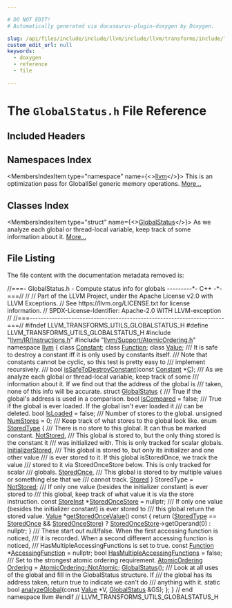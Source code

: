 ```yaml
---

# DO NOT EDIT!
# Automatically generated via docusaurus-plugin-doxygen by Doxygen.

slug: /api/files/include/include/llvm/include/llvm/transforms/include/llvm/transforms/utils/globalstatus-h
custom_edit_url: null
keywords:
  - doxygen
  - reference
  - file

---
```





# The `GlobalStatus.h` File Reference

<DoxygenPage pluginConfig={pluginConfig}>



## Included Headers

<IncludesList>
<IncludesListItem
  filePath="llvm/IR/Instructions.h"
  permalink="/docs/api/files/include/include/llvm/include/llvm/ir/instructions-h"
  isLocal="true" />
<IncludesListItem
  filePath="llvm/Support/AtomicOrdering.h"
  permalink="/docs/api/files/include/include/llvm/include/llvm/support/atomicordering-h"
  isLocal="true" />
</IncludesList>

## Namespaces Index

<MembersIndex>

<MembersIndexItem
  type="namespace"
  name={<><a href="/docs/api/namespaces/llvm">llvm</a></>}>
This is an optimization pass for GlobalISel generic memory operations. <a href="/docs/api/namespaces/llvm/#details">More...</a>
</MembersIndexItem>

</MembersIndex>

## Classes Index

<MembersIndex>

<MembersIndexItem
  type="struct"
  name={<><a href="/docs/api/structs/llvm/globalstatus">GlobalStatus</a></>}>
As we analyze each global or thread-local variable, keep track of some information about it. <a href="/docs/api/structs/llvm/globalstatus/#details">More...</a>
</MembersIndexItem>

</MembersIndex>


## File Listing

The file content with the documentation metadata removed is:

<ProgramListing>

<Link id="l00001" /><CodeLine lineNumber="1"><Highlight kind="comment">//===- GlobalStatus.h - Compute status info for globals ---------&#42;- C++ -&#42;-===//</Highlight><Highlight kind="normal"></Highlight></CodeLine>
<Link id="l00002" /><CodeLine lineNumber="2"><Highlight kind="normal"></Highlight><Highlight kind="comment">//</Highlight><Highlight kind="normal"></Highlight></CodeLine>
<Link id="l00003" /><CodeLine lineNumber="3"><Highlight kind="normal"></Highlight><Highlight kind="comment">// Part of the LLVM Project, under the Apache License v2.0 with LLVM Exceptions.</Highlight><Highlight kind="normal"></Highlight></CodeLine>
<Link id="l00004" /><CodeLine lineNumber="4"><Highlight kind="normal"></Highlight><Highlight kind="comment">// See https://llvm.org/LICENSE.txt for license information.</Highlight><Highlight kind="normal"></Highlight></CodeLine>
<Link id="l00005" /><CodeLine lineNumber="5"><Highlight kind="normal"></Highlight><Highlight kind="comment">// SPDX-License-Identifier: Apache-2.0 WITH LLVM-exception</Highlight><Highlight kind="normal"></Highlight></CodeLine>
<Link id="l00006" /><CodeLine lineNumber="6"><Highlight kind="normal"></Highlight><Highlight kind="comment">//</Highlight><Highlight kind="normal"></Highlight></CodeLine>
<Link id="l00007" /><CodeLine lineNumber="7"><Highlight kind="normal"></Highlight><Highlight kind="comment">//===----------------------------------------------------------------------===//</Highlight><Highlight kind="normal"></Highlight></CodeLine>
<Link id="l00008" /><CodeLine lineNumber="8"><Highlight kind="normal"></Highlight></CodeLine>
<Link id="l00009" /><CodeLine lineNumber="9"><Highlight kind="normal"></Highlight><Highlight kind="preprocessor">#ifndef LLVM&#95;TRANSFORMS&#95;UTILS&#95;GLOBALSTATUS&#95;H</Highlight><Highlight kind="normal"></Highlight></CodeLine>
<Link id="l00010" /><CodeLine lineNumber="10"><Highlight kind="normal"></Highlight><Highlight kind="preprocessor">#define LLVM&#95;TRANSFORMS&#95;UTILS&#95;GLOBALSTATUS&#95;H</Highlight><Highlight kind="normal"></Highlight></CodeLine>
<Link id="l00011" /><CodeLine lineNumber="11"><Highlight kind="normal"></Highlight></CodeLine>
<Link id="l00012" /><CodeLine lineNumber="12"><Highlight kind="normal"></Highlight><Highlight kind="preprocessor">#include &quot;<a href="/docs/api/files/include/include/llvm/include/llvm/ir/instructions-h">llvm/IR/Instructions.h</a>&quot;</Highlight><Highlight kind="normal"></Highlight></CodeLine>
<Link id="l00013" /><CodeLine lineNumber="13"><Highlight kind="normal"></Highlight><Highlight kind="preprocessor">#include &quot;<a href="/docs/api/files/include/include/llvm/include/llvm/support/atomicordering-h">llvm/Support/AtomicOrdering.h</a>&quot;</Highlight><Highlight kind="normal"></Highlight></CodeLine>
<Link id="l00014" /><CodeLine lineNumber="14"><Highlight kind="normal"></Highlight></CodeLine>
<Link id="l00015" /><CodeLine lineNumber="15"><Highlight kind="normal"></Highlight><Highlight kind="keyword">namespace </Highlight><Highlight kind="normal"><a href="/docs/api/namespaces/llvm">llvm</a> &#123;</Highlight></CodeLine>
<Link id="l00016" /><CodeLine lineNumber="16"><Highlight kind="normal"></Highlight></CodeLine>
<Link id="l00017" /><CodeLine lineNumber="17"><Highlight kind="normal"></Highlight><Highlight kind="keyword">class </Highlight><Highlight kind="normal"><a href="/docs/api/classes/llvm/constant">Constant</a>;</Highlight></CodeLine>
<Link id="l00018" /><CodeLine lineNumber="18"><Highlight kind="normal"></Highlight><Highlight kind="keyword">class </Highlight><Highlight kind="normal"><a href="/docs/api/classes/llvm/function">Function</a>;</Highlight></CodeLine>
<Link id="l00019" /><CodeLine lineNumber="19"><Highlight kind="normal"></Highlight><Highlight kind="keyword">class </Highlight><Highlight kind="normal"><a href="/docs/api/classes/llvm/value">Value</a>;</Highlight></CodeLine>
<Link id="l00020" /><CodeLine lineNumber="20"><Highlight kind="normal"></Highlight><Highlight kind="comment"></Highlight></CodeLine>
<Link id="l00021" /><CodeLine lineNumber="21"><Highlight kind="comment">/// It is safe to destroy a constant iff it is only used by constants itself.</Highlight></CodeLine>
<Link id="l00022" /><CodeLine lineNumber="22"><Highlight kind="comment">/// Note that constants cannot be cyclic, so this test is pretty easy to</Highlight></CodeLine>
<Link id="l00023" /><CodeLine lineNumber="23"><Highlight kind="comment">/// implement recursively.</Highlight></CodeLine>
<Link id="l00024" /><CodeLine lineNumber="24"><Highlight kind="comment">///</Highlight><Highlight kind="normal"></Highlight></CodeLine>
<Link id="l00025" /><CodeLine lineNumber="25"><Highlight kind="normal"></Highlight><Highlight kind="keywordtype">bool</Highlight><Highlight kind="normal"> <a href="/docs/api/namespaces/llvm/#a6b369f94d5ebc6e107a988f17b42b3eb">isSafeToDestroyConstant</a>(</Highlight><Highlight kind="keyword">const</Highlight><Highlight kind="normal"> <a href="/docs/api/classes/llvm/constant">Constant</a> &#42;<a href="/docs/api/namespaces/llvm/callingconv/#ac6aa1387c4375260e2468eb5a77fdb4cafd841a49aec1539bc88abc8ff9e170fb">C</a>);</Highlight></CodeLine>
<Link id="l00026" /><CodeLine lineNumber="26"><Highlight kind="normal"></Highlight><Highlight kind="comment"></Highlight></CodeLine>
<Link id="l00027" /><CodeLine lineNumber="27"><Highlight kind="comment">/// As we analyze each global or thread-local variable, keep track of some</Highlight></CodeLine>
<Link id="l00028" /><CodeLine lineNumber="28"><Highlight kind="comment">/// information about it.  If we find out that the address of the global is</Highlight></CodeLine>
<Link id="l00029" /><CodeLine lineNumber="29"><Highlight kind="comment">/// taken, none of this info will be accurate.</Highlight><Highlight kind="normal"></Highlight></CodeLine>
<Link id="l00030" /><CodeLine lineNumber="30" lineLink="/docs/api/structs/llvm/globalstatus"><Highlight kind="normal"></Highlight><Highlight kind="keyword">struct </Highlight><Highlight kind="normal"><a href="/docs/api/structs/llvm/globalstatus/#a66343ec7ee95f372f485d76945263189">GlobalStatus</a> &#123;</Highlight><Highlight kind="comment"></Highlight></CodeLine>
<Link id="l00031" /><CodeLine lineNumber="31"><Highlight kind="comment">  /// True if the global&#39;s address is used in a comparison.</Highlight><Highlight kind="normal"></Highlight></CodeLine>
<Link id="l00032" /><CodeLine lineNumber="32" lineLink="/docs/api/structs/llvm/globalstatus/#a793ea7e324427fc88ccdf62294b63fad"><Highlight kind="normal">  </Highlight><Highlight kind="keywordtype">bool</Highlight><Highlight kind="normal"> <a href="/docs/api/structs/llvm/globalstatus/#a793ea7e324427fc88ccdf62294b63fad">IsCompared</a> = </Highlight><Highlight kind="keyword">false</Highlight><Highlight kind="normal">;</Highlight></CodeLine>
<Link id="l00033" /><CodeLine lineNumber="33"><Highlight kind="normal"></Highlight><Highlight kind="comment"></Highlight></CodeLine>
<Link id="l00034" /><CodeLine lineNumber="34"><Highlight kind="comment">  /// True if the global is ever loaded.  If the global isn&#39;t ever loaded it</Highlight></CodeLine>
<Link id="l00035" /><CodeLine lineNumber="35"><Highlight kind="comment">  /// can be deleted.</Highlight><Highlight kind="normal"></Highlight></CodeLine>
<Link id="l00036" /><CodeLine lineNumber="36" lineLink="/docs/api/structs/llvm/globalstatus/#a0371d896aba2b285da63fca3b700b169"><Highlight kind="normal">  </Highlight><Highlight kind="keywordtype">bool</Highlight><Highlight kind="normal"> <a href="/docs/api/structs/llvm/globalstatus/#a0371d896aba2b285da63fca3b700b169">IsLoaded</a> = </Highlight><Highlight kind="keyword">false</Highlight><Highlight kind="normal">;</Highlight></CodeLine>
<Link id="l00037" /><CodeLine lineNumber="37"><Highlight kind="normal"></Highlight><Highlight kind="comment"></Highlight></CodeLine>
<Link id="l00038" /><CodeLine lineNumber="38"><Highlight kind="comment">  /// Number of stores to the global.</Highlight><Highlight kind="normal"></Highlight></CodeLine>
<Link id="l00039" /><CodeLine lineNumber="39" lineLink="/docs/api/structs/llvm/globalstatus/#a3a373858349bc2e52452b818cbe2bff5"><Highlight kind="normal">  </Highlight><Highlight kind="keywordtype">unsigned</Highlight><Highlight kind="normal"> <a href="/docs/api/structs/llvm/globalstatus/#a3a373858349bc2e52452b818cbe2bff5">NumStores</a> = 0;</Highlight></CodeLine>
<Link id="l00040" /><CodeLine lineNumber="40"><Highlight kind="normal"></Highlight><Highlight kind="comment"></Highlight></CodeLine>
<Link id="l00041" /><CodeLine lineNumber="41"><Highlight kind="comment">  /// Keep track of what stores to the global look like.</Highlight><Highlight kind="normal"></Highlight></CodeLine>
<Link id="l00042" /><CodeLine lineNumber="42" lineLink="/docs/api/structs/llvm/globalstatus/#abe8cd5e07daf1b2bf532174823523ee7"><Highlight kind="normal">  </Highlight><Highlight kind="keyword">enum</Highlight><Highlight kind="normal"> <a href="/docs/api/structs/llvm/globalstatus/#abe8cd5e07daf1b2bf532174823523ee7">StoredType</a> &#123;</Highlight><Highlight kind="comment"></Highlight></CodeLine>
<Link id="l00043" /><CodeLine lineNumber="43"><Highlight kind="comment">    /// There is no store to this global.  It can thus be marked constant.</Highlight><Highlight kind="normal"></Highlight></CodeLine>
<Link id="l00044" /><CodeLine lineNumber="44" lineLink="/docs/api/structs/llvm/globalstatus/#abe8cd5e07daf1b2bf532174823523ee7ae2ae8bccbba8e261ad5d71d3a84ce295"><Highlight kind="normal">    <a href="/docs/api/structs/llvm/globalstatus/#abe8cd5e07daf1b2bf532174823523ee7ae2ae8bccbba8e261ad5d71d3a84ce295">NotStored</a>,</Highlight></CodeLine>
<Link id="l00045" /><CodeLine lineNumber="45"><Highlight kind="normal"></Highlight><Highlight kind="comment"></Highlight></CodeLine>
<Link id="l00046" /><CodeLine lineNumber="46"><Highlight kind="comment">    /// This global is stored to, but the only thing stored is the constant it</Highlight></CodeLine>
<Link id="l00047" /><CodeLine lineNumber="47"><Highlight kind="comment">    /// was initialized with. This is only tracked for scalar globals.</Highlight><Highlight kind="normal"></Highlight></CodeLine>
<Link id="l00048" /><CodeLine lineNumber="48" lineLink="/docs/api/structs/llvm/globalstatus/#abe8cd5e07daf1b2bf532174823523ee7adcbfa969dc654b5812a05827152a42c5"><Highlight kind="normal">    <a href="/docs/api/structs/llvm/globalstatus/#abe8cd5e07daf1b2bf532174823523ee7adcbfa969dc654b5812a05827152a42c5">InitializerStored</a>,</Highlight></CodeLine>
<Link id="l00049" /><CodeLine lineNumber="49"><Highlight kind="normal"></Highlight><Highlight kind="comment"></Highlight></CodeLine>
<Link id="l00050" /><CodeLine lineNumber="50"><Highlight kind="comment">    /// This global is stored to, but only its initializer and one other value</Highlight></CodeLine>
<Link id="l00051" /><CodeLine lineNumber="51"><Highlight kind="comment">    /// is ever stored to it.  If this global isStoredOnce, we track the value</Highlight></CodeLine>
<Link id="l00052" /><CodeLine lineNumber="52"><Highlight kind="comment">    /// stored to it via StoredOnceStore below.  This is only tracked for scalar</Highlight></CodeLine>
<Link id="l00053" /><CodeLine lineNumber="53"><Highlight kind="comment">    /// globals.</Highlight><Highlight kind="normal"></Highlight></CodeLine>
<Link id="l00054" /><CodeLine lineNumber="54" lineLink="/docs/api/structs/llvm/globalstatus/#abe8cd5e07daf1b2bf532174823523ee7aecd55f74522361f4b8056f8b6b745699"><Highlight kind="normal">    <a href="/docs/api/structs/llvm/globalstatus/#abe8cd5e07daf1b2bf532174823523ee7aecd55f74522361f4b8056f8b6b745699">StoredOnce</a>,</Highlight></CodeLine>
<Link id="l00055" /><CodeLine lineNumber="55"><Highlight kind="normal"></Highlight><Highlight kind="comment"></Highlight></CodeLine>
<Link id="l00056" /><CodeLine lineNumber="56"><Highlight kind="comment">    /// This global is stored to by multiple values or something else that we</Highlight></CodeLine>
<Link id="l00057" /><CodeLine lineNumber="57"><Highlight kind="comment">    /// cannot track.</Highlight><Highlight kind="normal"></Highlight></CodeLine>
<Link id="l00058" /><CodeLine lineNumber="58" lineLink="/docs/api/structs/llvm/globalstatus/#abe8cd5e07daf1b2bf532174823523ee7a3b94935998fa471818fb34bceb4c1357"><Highlight kind="normal">    <a href="/docs/api/structs/llvm/globalstatus/#abe8cd5e07daf1b2bf532174823523ee7a3b94935998fa471818fb34bceb4c1357">Stored</a></Highlight></CodeLine>
<Link id="l00059" /><CodeLine lineNumber="59" lineLink="/docs/api/structs/llvm/globalstatus/#a8661beacd5ed3a854cd3c98e565ee89e"><Highlight kind="normal">  &#125; StoredType = <a href="/docs/api/structs/llvm/globalstatus/#abe8cd5e07daf1b2bf532174823523ee7ae2ae8bccbba8e261ad5d71d3a84ce295">NotStored</a>;</Highlight></CodeLine>
<Link id="l00060" /><CodeLine lineNumber="60"><Highlight kind="normal"></Highlight><Highlight kind="comment"></Highlight></CodeLine>
<Link id="l00061" /><CodeLine lineNumber="61"><Highlight kind="comment">  /// If only one value (besides the initializer constant) is ever stored to</Highlight></CodeLine>
<Link id="l00062" /><CodeLine lineNumber="62"><Highlight kind="comment">  /// this global, keep track of what value it is via the store instruction.</Highlight><Highlight kind="normal"></Highlight></CodeLine>
<Link id="l00063" /><CodeLine lineNumber="63" lineLink="/docs/api/structs/llvm/globalstatus/#a68be203655db8e678f567ff41e559500"><Highlight kind="normal">  </Highlight><Highlight kind="keyword">const</Highlight><Highlight kind="normal"> <a href="/docs/api/classes/llvm/storeinst">StoreInst</a> &#42;<a href="/docs/api/structs/llvm/globalstatus/#a68be203655db8e678f567ff41e559500">StoredOnceStore</a> = </Highlight><Highlight kind="keyword">nullptr</Highlight><Highlight kind="normal">;</Highlight></CodeLine>
<Link id="l00064" /><CodeLine lineNumber="64"><Highlight kind="normal"></Highlight><Highlight kind="comment"></Highlight></CodeLine>
<Link id="l00065" /><CodeLine lineNumber="65"><Highlight kind="comment">  /// If only one value (besides the initializer constant) is ever stored to</Highlight></CodeLine>
<Link id="l00066" /><CodeLine lineNumber="66"><Highlight kind="comment">  /// this global return the stored value.</Highlight><Highlight kind="normal"></Highlight></CodeLine>
<Link id="l00067" /><CodeLine lineNumber="67" lineLink="/docs/api/structs/llvm/globalstatus/#a878825b35bf0b197646751b36b74a2a1"><Highlight kind="normal">  <a href="/docs/api/classes/llvm/value">Value</a> &#42;<a href="/docs/api/structs/llvm/globalstatus/#a878825b35bf0b197646751b36b74a2a1">getStoredOnceValue</a>()</Highlight><Highlight kind="keyword"> const </Highlight><Highlight kind="normal">&#123;</Highlight></CodeLine>
<Link id="l00068" /><CodeLine lineNumber="68"><Highlight kind="normal">    </Highlight><Highlight kind="keywordflow">return</Highlight><Highlight kind="normal"> (<a href="/docs/api/structs/llvm/globalstatus/#abe8cd5e07daf1b2bf532174823523ee7">StoredType</a> == <a href="/docs/api/structs/llvm/globalstatus/#abe8cd5e07daf1b2bf532174823523ee7aecd55f74522361f4b8056f8b6b745699">StoredOnce</a> &amp;&amp; <a href="/docs/api/structs/llvm/globalstatus/#a68be203655db8e678f567ff41e559500">StoredOnceStore</a>)</Highlight></CodeLine>
<Link id="l00069" /><CodeLine lineNumber="69"><Highlight kind="normal">               ? <a href="/docs/api/structs/llvm/globalstatus/#a68be203655db8e678f567ff41e559500">StoredOnceStore</a>-&gt;getOperand(0)</Highlight></CodeLine>
<Link id="l00070" /><CodeLine lineNumber="70"><Highlight kind="normal">               : </Highlight><Highlight kind="keyword">nullptr</Highlight><Highlight kind="normal">;</Highlight></CodeLine>
<Link id="l00071" /><CodeLine lineNumber="71"><Highlight kind="normal">  &#125;</Highlight></CodeLine>
<Link id="l00072" /><CodeLine lineNumber="72"><Highlight kind="normal"></Highlight><Highlight kind="comment"></Highlight></CodeLine>
<Link id="l00073" /><CodeLine lineNumber="73"><Highlight kind="comment">  /// These start out null/false.  When the first accessing function is noticed,</Highlight></CodeLine>
<Link id="l00074" /><CodeLine lineNumber="74"><Highlight kind="comment">  /// it is recorded. When a second different accessing function is noticed,</Highlight></CodeLine>
<Link id="l00075" /><CodeLine lineNumber="75"><Highlight kind="comment">  /// HasMultipleAccessingFunctions is set to true.</Highlight><Highlight kind="normal"></Highlight></CodeLine>
<Link id="l00076" /><CodeLine lineNumber="76" lineLink="/docs/api/structs/llvm/globalstatus/#abdf22b304eab8994314a2a89c00103fc"><Highlight kind="normal">  </Highlight><Highlight kind="keyword">const</Highlight><Highlight kind="normal"> <a href="/docs/api/classes/llvm/function">Function</a> &#42;<a href="/docs/api/structs/llvm/globalstatus/#abdf22b304eab8994314a2a89c00103fc">AccessingFunction</a> = </Highlight><Highlight kind="keyword">nullptr</Highlight><Highlight kind="normal">;</Highlight></CodeLine>
<Link id="l00077" /><CodeLine lineNumber="77" lineLink="/docs/api/structs/llvm/globalstatus/#a31d0dff181f81a41bb701e89600fe324"><Highlight kind="normal">  </Highlight><Highlight kind="keywordtype">bool</Highlight><Highlight kind="normal"> <a href="/docs/api/structs/llvm/globalstatus/#a31d0dff181f81a41bb701e89600fe324">HasMultipleAccessingFunctions</a> = </Highlight><Highlight kind="keyword">false</Highlight><Highlight kind="normal">;</Highlight></CodeLine>
<Link id="l00078" /><CodeLine lineNumber="78"><Highlight kind="normal"></Highlight><Highlight kind="comment"></Highlight></CodeLine>
<Link id="l00079" /><CodeLine lineNumber="79"><Highlight kind="comment">  /// Set to the strongest atomic ordering requirement.</Highlight><Highlight kind="normal"></Highlight></CodeLine>
<Link id="l00080" /><CodeLine lineNumber="80" lineLink="/docs/api/structs/llvm/globalstatus/#a1b1ce5881588fec97dfaaf3845b04640"><Highlight kind="normal">  <a href="/docs/api/namespaces/llvm/#a9bccbe67aaab722783ca4e7c504aaaa7">AtomicOrdering</a> <a href="/docs/api/structs/llvm/globalstatus/#a1b1ce5881588fec97dfaaf3845b04640">Ordering</a> = <a href="/docs/api/namespaces/llvm/#a9bccbe67aaab722783ca4e7c504aaaa7a56a57d29a3f9dda8671b4d6490a94b08">AtomicOrdering::NotAtomic</a>;</Highlight></CodeLine>
<Link id="l00081" /><CodeLine lineNumber="81"><Highlight kind="normal"></Highlight></CodeLine>
<Link id="l00082" /><CodeLine lineNumber="82" lineLink="/docs/api/structs/llvm/globalstatus/#a66343ec7ee95f372f485d76945263189"><Highlight kind="normal">  <a href="/docs/api/structs/llvm/globalstatus/#a66343ec7ee95f372f485d76945263189">GlobalStatus</a>();</Highlight></CodeLine>
<Link id="l00083" /><CodeLine lineNumber="83"><Highlight kind="normal"></Highlight><Highlight kind="comment"></Highlight></CodeLine>
<Link id="l00084" /><CodeLine lineNumber="84"><Highlight kind="comment">  /// Look at all uses of the global and fill in the GlobalStatus structure.  If</Highlight></CodeLine>
<Link id="l00085" /><CodeLine lineNumber="85"><Highlight kind="comment">  /// the global has its address taken, return true to indicate we can&#39;t do</Highlight></CodeLine>
<Link id="l00086" /><CodeLine lineNumber="86"><Highlight kind="comment">  /// anything with it.</Highlight><Highlight kind="normal"></Highlight></CodeLine>
<Link id="l00087" /><CodeLine lineNumber="87"><Highlight kind="normal">  </Highlight><Highlight kind="keyword">static</Highlight><Highlight kind="normal"> </Highlight><Highlight kind="keywordtype">bool</Highlight><Highlight kind="normal"> <a href="/docs/api/structs/llvm/globalstatus/#ae58ea7b3b03443e976cbef09ac25cf00">analyzeGlobal</a>(</Highlight><Highlight kind="keyword">const</Highlight><Highlight kind="normal"> <a href="/docs/api/classes/llvm/value">Value</a> &#42;V, <a href="/docs/api/structs/llvm/globalstatus/#a66343ec7ee95f372f485d76945263189">GlobalStatus</a> &amp;GS);</Highlight></CodeLine>
<Link id="l00088" /><CodeLine lineNumber="88"><Highlight kind="normal">&#125;;</Highlight></CodeLine>
<Link id="l00089" /><CodeLine lineNumber="89"><Highlight kind="normal"></Highlight></CodeLine>
<Link id="l00090" /><CodeLine lineNumber="90"><Highlight kind="normal">&#125; </Highlight><Highlight kind="comment">// end namespace llvm</Highlight><Highlight kind="normal"></Highlight></CodeLine>
<Link id="l00091" /><CodeLine lineNumber="91"><Highlight kind="normal"></Highlight></CodeLine>
<Link id="l00092" /><CodeLine lineNumber="92"><Highlight kind="normal"></Highlight><Highlight kind="preprocessor">#endif </Highlight><Highlight kind="comment">// LLVM&#95;TRANSFORMS&#95;UTILS&#95;GLOBALSTATUS&#95;H</Highlight><Highlight kind="normal"></Highlight></CodeLine>

</ProgramListing>

</DoxygenPage>
